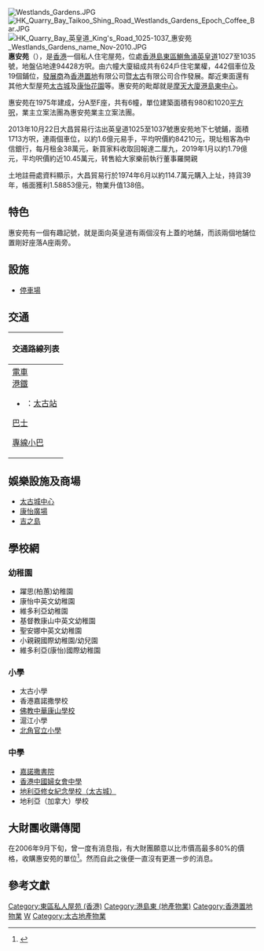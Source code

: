 {{coord|22.2852|114.2131|display=title}}
[[File:Westlands_Gardens.JPG|thumb]]
[[File:HK_Quarry_Bay_Taikoo_Shing_Road_Westlands_Gardens_Epoch_Coffee_Bar.JPG|thumb]]
[[File:HK_Quarry_Bay_英皇道_King's_Road_1025-1037_惠安苑_Westlands_Gardens_name_Nov-2010.JPG|thumb]]
'''惠安苑'''（{{lang-en|Westlands Gardens}}），是[[香港|香港]]一個私人住宅屋苑，位處[[香港島|香港島]][[東區_(香港)|東區]][[鰂魚涌|鰂魚涌]][[英皇道|英皇道]]1027至1035號，地盤佔地達94428方呎。由六幢大廈組成共有624戶住宅業權，442個車位及19個鋪位，[[發展商|發展商]]為[[香港置地|香港置地]]有限公司暨[[太古集團|太古]]有限公司合作發展。鄰近東面還有其他大型屋苑[[太古城|太古城]]及[[康怡花園|康怡花園]]等。惠安苑的毗鄰就是[[摩天大廈|摩天大廈]][[港島東中心|港島東中心]]。

惠安苑在1975年建成，分A至F座，共有6幢，單位建築面積有980和1020[[平方呎|平方呎]]，業主立案法團為惠安苑業主立案法團。

2013年10月22日大昌貿易行沽出英皇道1025至1037號惠安苑地下七號鋪，面積1713方呎，連兩個車位，以約1.6億元易手，平均呎價約84210元，現址租客為中信銀行，每月租金38萬元，新買家料收取回報達二厘九，2019年1月以約1.79億元，平均呎價約近10.45萬元，转售給大家樂前執行董事羅開親

土地註冊處資料顯示，大昌貿易行於1974年6月以約114.7萬元購入上址，持貨39年，帳面獲利1.58853億元，物業升值138倍。

==特色==
惠安苑有一個有趣記號，就是面向英皇道有兩個沒有上蓋的地舗，而該兩個地舗位置剛好座落A座兩旁。

==設施==
*[[停車場|停車場]]

==交通==
{| class="mw-collapsible mw-collapsed wikitable" style="background:white; margin: 0 auto; width: auto;" 
! 交通路線列表
|-
|
;[[香港電車|電車]]
;[[港鐵|港鐵]]
*{{港鐵路線標誌|ISL}}：[[太古站|太古站]]
;[[香港巴士|巴士]]
{{港島巴士簡單列表|2|2A|8H|18X|19P|33X|77|77A|77X|81|81A|82|82X|85|85A|99|99X|722|N8|N8X}}{{大嶼山巴士簡單列表|A12|NA12}}
{{過海隧道巴士簡單列表|102|102P|106|106A|106P|302A|307P|606|606A|608|613|678|682|682A|682B|682C|682P|682X|686|933|948E|976|982C|988|989|N122}}
;[[香港小巴|專線小巴]]
{{港島專線小巴簡單列表|32A|61|65A|68|69}}
|}

==娛樂設施及商場==
*[[太古城中心|太古城中心]]
*[[康怡廣場|康怡廣場]]
*[[吉之島|吉之島]]

==學校網==
===幼稚園===
*躍思(柏蕙)幼稚園
*康怡中英文幼稚園
*維多利亞幼稚園
*基督教康山中英文幼稚園
*聖安娜中英文幼稚園 
*小親親國際幼稚園/幼兒園 
*維多利亞(康怡)國際幼稚園

===小學===
*太古小學
*香港嘉諾撒學校
*[[佛教中華康山學校|佛教中華康山學校]]
*滬江小學 
*[[北角官立小學|北角官立小學]]

===中學===
*[[嘉諾撒書院|嘉諾撒書院]]
*[[香港中國婦女會中學|香港中國婦女會中學]]
*[[地利亞修女紀念學校（太古城）|地利亞修女紀念學校（太古城）]]
*地利亞（加拿大）學校

==大財團收購傳聞==
在2006年9月下旬，曾一度有消息指，有大財團願意以比市價高最多80%的價格，收購惠安苑的單位<ref>{{Cite web |url=http://www.singtao.com/index_archive.asp?d_str=20060927&htmlpage=main&news=0927ao01.html |title=《星島日報》：財團圖高價收購惠安苑，2006年9月27日 |access-date=2007年7月13日 |archive-date=2007年9月26日 |archive-url=https://web.archive.org/web/20070926225902/http://www.singtao.com/index_archive.asp?d_str=20060927&htmlpage=main&news=0927ao01.html |dead-url=no }}</ref>。然而自此之後便一直沒有更進一步的消息。

==參考文獻==
{{commonscat|Westlands Gardens}}
<div class="references-small">
<references />
</div>

{{太古集團}}
{{怡和洋行}}

[[Category:東區私人屋苑_(香港)|Category:東區私人屋苑 (香港)]]
[[Category:港島東_(地產物業)|Category:港島東 (地產物業)]]
[[Category:香港置地物業|Category:香港置地物業]]
[[Category:鰂魚涌|W]]
[[Category:太古地產物業|Category:太古地產物業]]